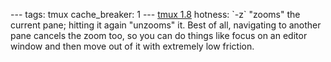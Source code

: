 ---
tags: tmux
cache_breaker: 1
---
[[tmux 1.8]] hotness: `<prefix>-z` "zooms" the current pane; hitting it again "unzooms" it. Best of all, navigating to another pane cancels the zoom too, so you can do things like focus on an editor window and then move out of it with extremely low friction.

